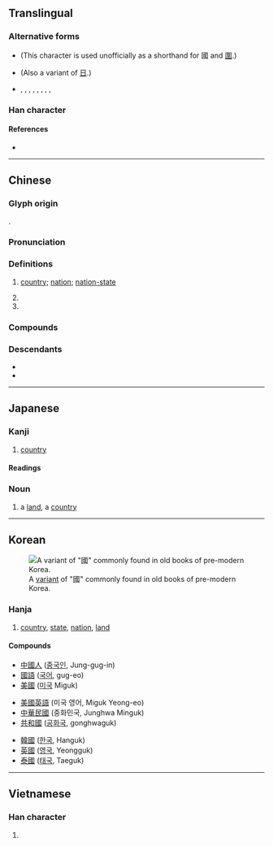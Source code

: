 {{also|国}}
{{character info/new}}
==Translingual==
{{stroke order|type=animate}}
{{stroke order|type=tanimate}}

===Alternative forms===
* {{l|mul|囗}} (This character is used unofficially as a shorthand for 國 and [[圍]].)
* {{l|mul|𡆸}} (Also a variant of [[日]].)
* {{l|mul|𡆻}}, {{l|mul|𡇎}}, {{l|mul|𡇏}}, {{l|mul|𡇕}}, {{l|mul|𡈑}}, {{l|mul|𢦾}}, {{l|mul|𢧌}}, {{l|mul|𤦒}}, {{l|mul|𤦂}}

===Han character===
{{Han char|rn=31|rad=囗|as=08|sn=11|four=60153|canj=WIRM|ids=⿴囗或}}

====References====
* {{Han ref|kx=0219.160|dkj=04798|dj=0447.090|hdz=10720.090|uh=570B|ud=22283|bh=B0EA|bd=45290}}

----

==Chinese==
{{zh-forms|s=国|alt=囯,圀,囶,𡆿,囻,𡇅,䆐}}

===Glyph origin===
{{Han etyl}}
{{Han compound|囗|或|ls=psc|c1=s|c2=p|t1=closure}}.

===Pronunciation===
{{zh-pron
|m=guó
|m-s=gue2
|ma=y
|c=gwok3
|c-t=gok2
|g=guet6
|h=pfs=koet;gd=guêd5
|j=gueh6
|md=guók
|mn=kok
|mn-t=gog4
|w=4koq
|x=gue6
|mc=y
|oc=y
|cat=n,pn
}}

===Definitions===
{{zh-hanzi}}

# [[country]]; [[nation]]; [[nation-state]] {{zh-mw|個}}
#: {{zh-x|國家|country}}
# {{zh-short|國語|[[Mandarin]]}}
# {{surname|lang=zh}}

===Compounds===
{{zh-der|七國|三國|三國志|上國|下國|不夜國|不死國|中國|中國字|中國海|中國畫|中國結|中國菜|中國話|中立國|主權國|亂國|二等國|亡國|亡國奴|交戰國|享國|仇國論|他國|伯慮國|伯濟國|低地國|佛國|佛國記|俄國|保護國|偽國|傳國璽|傾國|光國|內陸國|全國|全國性|公國|六國|六國論|共和國|出國|列國|北國|十六國|十國|千湖國|協約國|南國|博父國|去國|叛國|各國|合眾國|同盟國|君主國|君合國|君子國|吳國|四國|回國|因國|國丈|國中|國主|國之貳|國事|國交|國人|國代|國使|國俊|國信|國債|國光|國光號|國內|國內法|國公|國典|國冠|國初|國別|國別史|國劇|國力|國務|國務卿|國務院|國勢|國史|國史館|國君|國命|國喪|國器|國土|國城|國基|國境|國士|國外|國大|國太|國姓|國姓爺|國姓鄉|國威|國子|國子監|國字|國學|國宅|國安局|國安法|國定|國宴|國家|國容|國富|國富論|國寶|國寶級|國小|國帑|國師|國幣|國度|國庫|國庫券|國建|國徽|國忌|國恤|國恥|國情|國慶|國慶日|國憂|國憲|國戚|國手|國技|國政|國故|國教|國文|國族|國旗|國旗法|國是|國曆|國書|國會|國有|國有林|國朝|國本|國柄|國格|國樂|國權|國歌|國步|國殤|國母|國民|國民兵|國民性|國民權|國民車|國法|國營|國父|國片|國狗|國王|國瑞|國璽|國產|國產品|國產車|國用|國界|國畫|國破|國祚|國科會|國稅|國稅局|國立|國策|國籍|國籍法|國粹|國紀|國統會|國維|國老|國聯|國能|國脈|國腳|國舅|國色|國花|國華|國葬|國藥|國號|國蠹|國術|國術館|國計|國語|國語文|國語會|國論|國諱|國變|國讎|國豔|國貨|國貿|國貿局|國賊|國賓|國軍|國運|國道|國都|國醫|國醫節|國門|國防|國防部|國際|國際人|國際化|國際性|國際標|國際歌|國際法|國際臺|國難|國音|國風|國香|國體|國魂|地主國|報國|壽國|外國|外國人|外國貨|大人國|大保國|大公國|大國|大理國|大鎮國|大陸國|天國|女人國|女兒國|女國|委國|孔安國|安樂國|宗主國|宗國|富國|寮國|小人國|屬國|山國|島國|巴國|帝國|建國|復國|德國|愛國|愛國者|憂國|我國|戰勝國|戰國|戰國策|戰敗國|扶餘國|擅國|故國|救國|救國團|敝國|敵國|新興國|方國|曹國舅|曾國荃|曾國藩|會員國|本國|柱國|楊國忠|槐國|槐安國|樂國|歸國|死國|殉國|母國|民主國|民國|水國|沛國|治國|法國|法國菜|法國號|波斯國|泰國|泰國拳|泰王國|海國|渤海國|滿洲國|澤國|爪哇國|父母國|獨立國|王國|王國維|理想國|異國|當國|白子國|盟國|監國|盤古國|相國|祖國|萬國|萬國旗|秉國|秦國|移國|立國|立國號|絕國|經國|締約國|羅剎國|美國|美國佬|聯合國|聯國|胡安國|自主國|臷國|與國|舉國|舊國|芙蓉國|花國|英國|英國管|蔣經國|藩國|蠹國|裕國|裸國|複合國|託國|誤國|護國軍|負國|貫匈國|貴國|賣國|賣國賊|赴國|趙充國|跨國|軍國|軸心國|輔國|辱國|農業國|返國|通國|遐國|邦國|郡國制|鄉國|鄰國|鎖國|開國|闔國|附屬國|附庸國|靖國|韓國|饗國|駐劄國|駐在國|騷國|魯國|黨國|齊國}}

===Descendants===
* {{desc|pcc|guef|bor=1}}
* {{desc|za|guek|bor=1}}

{{zh-cat|Beginning}}

----

==Japanese==
{{ja-kanji forms|国|國}}

===Kanji===
{{ja-kanji|grade=|rs=囗08|shin=国}}

# [[country]]

====Readings====
{{ja-readings
|on=こく
|kun=くに-
}}

===Noun===
{{ja-noun|くに|shin=国}}

# a [[land]], a [[country]]

----

==Korean==
[[File:Guo korean variant.PNG|thumb|A [[w:Variant Chinese character|variant]] of "國" commonly found in old books of pre-modern Korea.]]

===Hanja===
{{ko-hanja|hangeul=국|mr=kuk|y=kwuk|eumhun=나라|ehrv=nara|ehmr=nara|ehy=nala}}

# [[country]], [[state]], [[nation]], [[land]]

====Compounds====
{{top3}}
* [[中國人]] ([[중국인]], Jung-gug-in)
* [[國語]] ([[국어]], gug-eo)
* [[美國]] ([[미국]] Miguk)
{{mid3}}
* [[美國英語]] (미국 영어, Miguk Yeong-eo)
* [[中華民國]] (중화민국, Junghwa Minguk)
* [[共和國]] ([[공화국]], gonghwaguk)
{{mid3}}
* [[韓國]] ([[한국]], Hanguk)
* [[英國]] ([[영국]], Yeongguk)
* [[泰國]] ([[태국]], Taeguk)
{{bottom}}

----

==Vietnamese==

===Han character===
{{vi-hantu|[[quốc]], [[cuốc]]|rs=囗08}}

# {{defn|vi}}